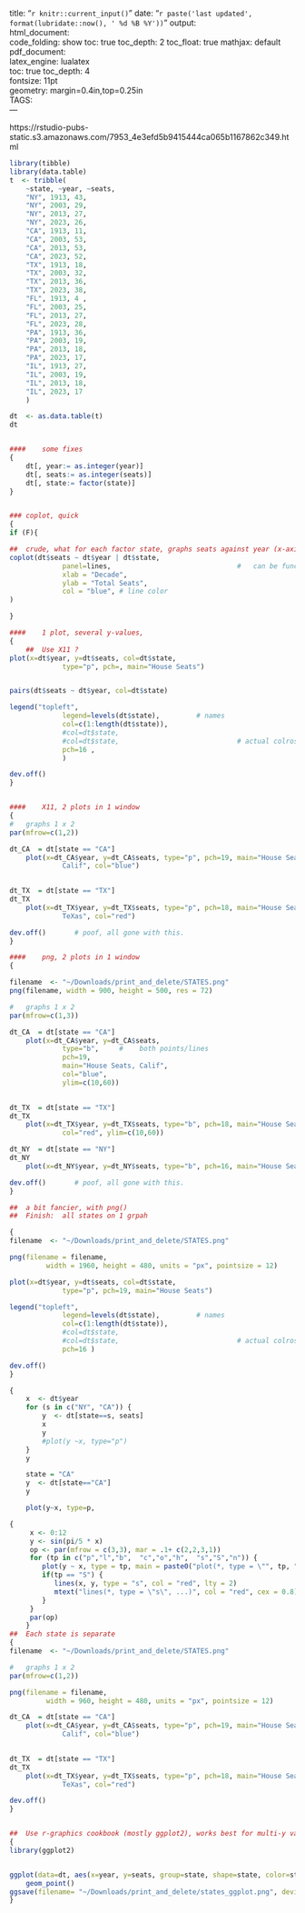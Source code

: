 
title: "`r knitr::current_input()`"
date: "`r paste('last updated', 
    format(lubridate::now(), ' %d %B %Y'))`"
output:   
  html_document:  
        code_folding: show
        toc: true 
        toc_depth: 2
        toc_float: true
        mathjax: default
  pdf_document:   
    latex_engine: lualatex  
    toc: true
    toc_depth:  4   
fontsize: 11pt   
geometry: margin=0.4in,top=0.25in   
TAGS:  
---

https://rstudio-pubs-static.s3.amazonaws.com/7953_4e3efd5b9415444ca065b1167862c349.html

```r
library(tibble)
library(data.table)
t  <- tribble(
    ~state, ~year, ~seats,
    "NY", 1913, 43,
    "NY", 2003, 29,
    "NY", 2013, 27,
    "NY", 2023, 26,
    "CA", 1913, 11,
    "CA", 2003, 53,
    "CA", 2013, 53,
    "CA", 2023, 52,
    "TX", 1913, 18,
    "TX", 2003, 32,
    "TX", 2013, 36,
    "TX", 2023, 38,
    "FL", 1913, 4 ,
    "FL", 2003, 25,
    "FL", 2013, 27,
    "FL", 2023, 28,
    "PA", 1913, 36,
    "PA", 2003, 19, 
    "PA", 2013, 18,
    "PA", 2023, 17,
    "IL", 1913, 27,
    "IL", 2003, 19, 
    "IL", 2013, 18,
    "IL", 2023, 17
    )

dt  <- as.data.table(t)
dt


####	some fixes
{	
	dt[, year:= as.integer(year)]
	dt[, seats:= as.integer(seats)]
	dt[, state:= factor(state)]
}


###	coplot, quick
{
if (F){

##	crude, what for each factor state, graphs seats against year (x-axis)
coplot(dt$seats ~ dt$year | dt$state, 
			 panel=lines,								#	can be function controls each panel display
			 xlab = "Decade",
			 ylab = "Total Seats",
			 col = "blue", # line color
)

}

####	1 plot, several y-values, 
{
	##	Use X11 ?
plot(x=dt$year, y=dt$seats, col=dt$state, 
			 type="p", pch=, main="House Seats")


pairs(dt$seats ~ dt$year, col=dt$state)

legend("topleft",
			 legend=levels(dt$state),		  # names
			 col=c(1:length(dt$state)),
			 #col=dt$state,
			 #col=dt$state,								# actual colros
			 pch=16	,
			 )

dev.off()
}


####	X11, 2 plots in 1 window
{
#	graphs 1 x 2	
par(mfrow=c(1,2))

dt_CA  = dt[state == "CA"]
	plot(x=dt_CA$year, y=dt_CA$seats, type="p", pch=19, main="House Seats,
			 Calif", col="blue")
		

dt_TX  = dt[state == "TX"]
dt_TX
	plot(x=dt_TX$year, y=dt_TX$seats, type="p", pch=18, main="House Seats,
			 TeXas", col="red")

dev.off()		# poof, all gone with this.
}

####	png, 2 plots in 1 window
{

filename  <- "~/Downloads/print_and_delete/STATES.png"
png(filename, width = 900, height = 500, res = 72)

#	graphs 1 x 2	
par(mfrow=c(1,3))

dt_CA  = dt[state == "CA"]
	plot(x=dt_CA$year, y=dt_CA$seats, 
			 type="b",     #	both points/lines
			 pch=19, 
			 main="House Seats, Calif", 
			 col="blue", 
			 ylim=c(10,60))
		

dt_TX  = dt[state == "TX"]
dt_TX
	plot(x=dt_TX$year, y=dt_TX$seats, type="b", pch=18, main="House Seats, TeXas", 
			 col="red", ylim=c(10,60))

dt_NY  = dt[state == "NY"]
dt_NY
	plot(x=dt_NY$year, y=dt_NY$seats, type="b", pch=16, main="House Seats,NY", col="black", ylim=c(10,60))

dev.off()		# poof, all gone with this.
}

##  a bit fancier, with png()
##	Finish:  all states on 1 grpah

{
filename  <- "~/Downloads/print_and_delete/STATES.png"

png(filename = filename,
         width = 1960, height = 480, units = "px", pointsize = 12)

plot(x=dt$year, y=dt$seats, col=dt$state, 
			 type="p", pch=19, main="House Seats")

legend("topleft",
			 legend=levels(dt$state),		  # names
			 col=c(1:length(dt$state)),
			 #col=dt$state,
			 #col=dt$state,								# actual colros
			 pch=16	)

dev.off()
}

{	
	x  <- dt$year
	for (s in c("NY", "CA")) {
		y  <- dt[state==s, seats]
		x
		y
		#plot(y ~x, type="p")
	}
	y

	state = "CA"
	y  <- dt[state=="CA"]	
	y

	plot(y~x, type=p,

{
     x <- 0:12
     y <- sin(pi/5 * x)
     op <- par(mfrow = c(3,3), mar = .1+ c(2,2,3,1))
     for (tp in c("p","l","b",  "c","o","h",  "s","S","n")) {
        plot(y ~ x, type = tp, main = paste0("plot(*, type = \"", tp, "\")"))
        if(tp == "S") {
           lines(x, y, type = "s", col = "red", lty = 2)
           mtext("lines(*, type = \"s\", ...)", col = "red", cex = 0.8)
        }
     }
     par(op)
	}
##	Each state is separate
{
filename  <- "~/Downloads/print_and_delete/STATES.png"

#	graphs 1 x 2	
par(mfrow=c(1,2))

png(filename = filename,
         width = 960, height = 480, units = "px", pointsize = 12)

dt_CA  = dt[state == "CA"]
	plot(x=dt_CA$year, y=dt_CA$seats, type="p", pch=19, main="House Seats,
			 Calif", col="blue")
		

dt_TX  = dt[state == "TX"]
dt_TX
	plot(x=dt_TX$year, y=dt_TX$seats, type="p", pch=18, main="House Seats,
			 TeXas", col="red")

dev.off()
}


##  Use r-graphics cookbook (mostly ggplot2), works best for multi-y values
{
library(ggplot2)


ggplot(data=dt, aes(x=year, y=seats, group=state, shape=state, color=state )) +
    geom_point()
ggsave(filename= "~/Downloads/print_and_delete/states_ggplot.png", device="png")
}
```


